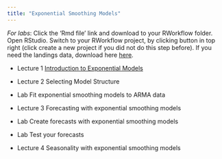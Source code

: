 ```yaml
---
title: "Exponential Smoothing Models"
---
```


*For labs*: Click the 'Rmd file' link and download to your RWorkflow folder.  Open RStudio.  Switch to your RWorkflow project, by clicking button in top right (click create a new project if you did not do this step before).  If you need the landings data, download here [here](https://fish-forecast.github.io/Catch-Forecasting-INCOIS/landings.RData).


- Lecture 1 [Introduction to Exponential Models](Forecasting_4_-_Exp_Smoothing.html)

- Lecture 2 Selecting Model Structure

- Lab Fit exponential smoothing models to ARMA data

- Lecture 3 Forecasting with exponential smoothing models

- Lab Create forecasts with exponential smoothing models

- Lab Test your forecasts

- Lecture 4 Seasonality with exponential smoothing models


